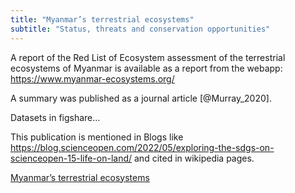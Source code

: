 ```yaml
---
title: "Myanmar’s terrestrial ecosystems"
subtitle: "Status, threats and conservation opportunities"
---
```


A report of the Red List of Ecosystem assessment of the terrestrial ecosystems of Myanmar is available as a report from the webapp: <https://www.myanmar-ecosystems.org/>

A summary was published as a journal article [@Murray_2020].

Datasets in figshare...


This publication is mentioned in Blogs like <https://blog.scienceopen.com/2022/05/exploring-the-sdgs-on-scienceopen-15-life-on-land/> and cited in wikipedia pages.

<a href="https://plu.mx/plum/a/?doi=10.1016/j.biocon.2020.108834" data-popup="right" data-size="large" class="plumx-plum-print-popup" data-site="plum" data-hide-when-empty="true">Myanmar’s terrestrial ecosystems</a>

<div class='altmetric-embed' data-badge-type='donut' data-doi="10.1016/j.biocon.2020.108834"></div>


